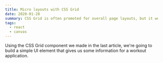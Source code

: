 ```yaml
---
title: Micro layouts with CSS Grid
date: 2020-01-28
summary: CSS Grid is often promoted for overall page layouts, but it works suprisingly well when applied to micro layouts as well.
tags:
  - react
  - canvas
---
```


Using the CSS Grid component we made in the last article, we're going to build a simple UI element that gives us some information for a workout application.
